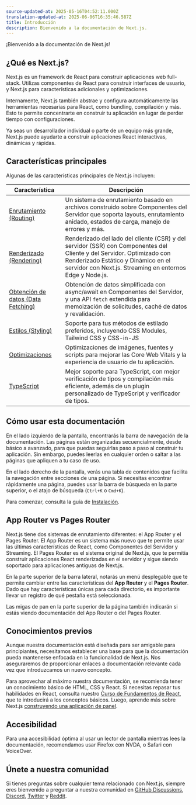 ```yaml
---
source-updated-at: 2025-05-16T04:52:11.000Z
translation-updated-at: 2025-06-06T16:35:46.587Z
title: Introducción
description: Bienvenido a la documentación de Next.js.
---
```


¡Bienvenido a la documentación de Next.js!

## ¿Qué es Next.js?

Next.js es un framework de React para construir aplicaciones web full-stack. Utilizas componentes de React para construir interfaces de usuario, y Next.js para características adicionales y optimizaciones.

Internamente, Next.js también abstrae y configura automáticamente las herramientas necesarias para React, como bundling, compilación y más. Esto te permite concentrarte en construir tu aplicación en lugar de perder tiempo con configuraciones.

Ya seas un desarrollador individual o parte de un equipo más grande, Next.js puede ayudarte a construir aplicaciones React interactivas, dinámicas y rápidas.

## Características principales

Algunas de las características principales de Next.js incluyen:

| Característica                                                                  | Descripción                                                                                                                                                                                      |
| ------------------------------------------------------------------------ | ------------------------------------------------------------------------------------------------------------------------------------------------------------------------------------------------ |
| [Enrutamiento (Routing)](/docs/app/building-your-application/routing)                   | Un sistema de enrutamiento basado en archivos construido sobre Componentes del Servidor que soporta layouts, enrutamiento anidado, estados de carga, manejo de errores y más.                                                    |
| [Renderizado (Rendering)](/docs/app/building-your-application/rendering)               | Renderizado del lado del cliente (CSR) y del servidor (SSR) con Componentes del Cliente y del Servidor. Optimizado con Renderizado Estático y Dinámico en el servidor con Next.js. Streaming en entornos Edge y Node.js. |
| [Obtención de datos (Data Fetching)](/docs/app/building-your-application/data-fetching)       | Obtención de datos simplificada con async/await en Componentes del Servidor, y una API `fetch` extendida para memoización de solicitudes, caché de datos y revalidación.                                              |
| [Estilos (Styling)](/docs/app/building-your-application/styling)                   | Soporte para tus métodos de estilado preferidos, incluyendo CSS Modules, Tailwind CSS y CSS-in-JS                                                                                                   |
| [Optimizaciones](/docs/app/building-your-application/optimizing)          | Optimizaciones de imágenes, fuentes y scripts para mejorar las Core Web Vitals y la experiencia de usuario de tu aplicación.                                                                                        |
| [TypeScript](/docs/app/building-your-application/configuring/typescript) | Mejor soporte para TypeScript, con mejor verificación de tipos y compilación más eficiente, además de un plugin personalizado de TypeScript y verificador de tipos.                                                 |

## Cómo usar esta documentación

En el lado izquierdo de la pantalla, encontrarás la barra de navegación de la documentación. Las páginas están organizadas secuencialmente, desde básico a avanzado, para que puedas seguirlas paso a paso al construir tu aplicación. Sin embargo, puedes leerlas en cualquier orden o saltar a las páginas que apliquen a tu caso de uso.

En el lado derecho de la pantalla, verás una tabla de contenidos que facilita la navegación entre secciones de una página. Si necesitas encontrar rápidamente una página, puedes usar la barra de búsqueda en la parte superior, o el atajo de búsqueda (`Ctrl+K` o `Cmd+K`).

Para comenzar, consulta la guía de [Instalación](/docs/getting-started/installation).

## App Router vs Pages Router

Next.js tiene dos sistemas de enrutamiento diferentes: el App Router y el Pages Router. El App Router es un sistema más nuevo que te permite usar las últimas características de React, como Componentes del Servidor y Streaming. El Pages Router es el sistema original de Next.js, que te permitía construir aplicaciones React renderizadas en el servidor y sigue siendo soportado para aplicaciones antiguas de Next.js.

En la parte superior de la barra lateral, notarás un menú desplegable que te permite cambiar entre las características del **App Router** y el **Pages Router**. Dado que hay características únicas para cada directorio, es importante llevar un registro de qué pestaña está seleccionada.

Las migas de pan en la parte superior de la página también indicarán si estás viendo documentación del App Router o del Pages Router.

## Conocimientos previos

Aunque nuestra documentación está diseñada para ser amigable para principiantes, necesitamos establecer una base para que la documentación pueda mantenerse enfocada en la funcionalidad de Next.js. Nos aseguraremos de proporcionar enlaces a documentación relevante cada vez que introduzcamos un nuevo concepto.

Para aprovechar al máximo nuestra documentación, se recomienda tener un conocimiento básico de HTML, CSS y React. Si necesitas repasar tus habilidades en React, consulta nuestro [Curso de Fundamentos de React](/learn/react-foundations), que te introducirá a los conceptos básicos. Luego, aprende más sobre Next.js [construyendo una aplicación de panel](/learn/dashboard-app).

## Accesibilidad

Para una accesibilidad óptima al usar un lector de pantalla mientras lees la documentación, recomendamos usar Firefox con NVDA, o Safari con VoiceOver.

## Únete a nuestra comunidad

Si tienes preguntas sobre cualquier tema relacionado con Next.js, siempre eres bienvenido a preguntar a nuestra comunidad en [GitHub Discussions](https://github.com/vercel/next.js/discussions), [Discord](https://discord.com/invite/bUG2bvbtHy), [Twitter](https://twitter.com/nextjs) y [Reddit](https://www.reddit.com/r/nextjs).